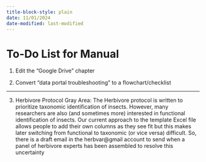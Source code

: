 ```yaml
---
title-block-style: plain
date: 11/01/2024
date-modified: last-modified
---
```


# To-Do List for Manual 

1. Edit the "Google Drive" chapter

2. Convert "data portal troubleshooting" to a flowchart/checklist
<!-- ~~3. tex files to format pdf (see quarto yaml)~~ -->
<!-- ~~4. it is re-rendering all files every push. Why isnt it using the freeze folder to only rerender the ones that changed? see [here](https://github.com/quarto-dev/quarto-cli/issues/3628). ~~NB: appears [this is on purpose](https://github.com/quarto-dev/quarto-cli/discussions/3674) (unlike Hugo), so no fix to be made -->

---

<!-- Unfortunately I (Nick) took a new position while there were still some loose ends left hanging but I can list them here so they don’t completely fall between the cracks - -->

<!-- ## Data Use Agreement  -->

<!-- I wrote a data use contract for HerbVar members to sign upon joining the Network so that we can have them release rights to their data to us (and promise not to share the larger datafiles produced by the collaboration - The email conversation for getting the Planning Group’s feedback and green light has the subject line “HerbVar Data Sharing Agreement Draft” - The relevant Google Drive folder is linked here and lives in the “HerbVar Management” Shared Drive - -->

<!-- ## Authorship Guidelines Conversation  -->

<!-- The Planning Group was in the midst of deciding on revised authorship guidelines to catch some edge cases that fell outside of the earlier authorship policy. - You can catch up on this in the email thread with the subject “HerbVar Authorship Criteria Questions” -->

3. Herbivore Protocol Gray Area: The Herbivore protocol is written to prioritize taxonomic identification of insects. However, many researchers are also (and sometimes more) interested in functional identification of insects. Our current approach to the template Excel file allows people to add their own columns as they see fit but this makes later switching from functional to taxonomic (or vice versa) difficult. So, there is a draft email in the herbvar\@gmail account to send when a panel of herbivore experts has been assembled to resolve this uncertainty
